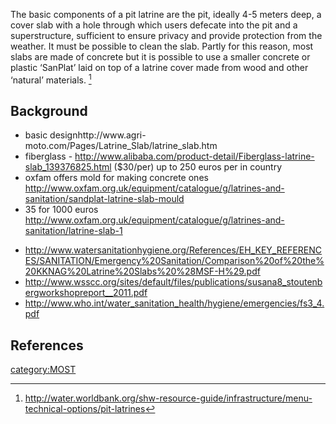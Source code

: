 The basic components of a pit latrine are the pit, ideally 4-5 meters deep, a cover slab with a hole through which users defecate into the pit and a superstructure, sufficient to ensure privacy and provide protection from the weather. It must be possible to clean the slab. Partly for this reason, most slabs are made of concrete but it is possible to use a smaller concrete or plastic ‘SanPlat’  laid on top of a latrine cover made from wood and other ‘natural’ materials. <ref>http://water.worldbank.org/shw-resource-guide/infrastructure/menu-technical-options/pit-latrines</ref>

==Background==

* basic designhttp://www.agri-moto.com/Pages/Latrine_Slab/latrine_slab.htm 
* fiberglass - http://www.alibaba.com/product-detail/Fiberglass-latrine-slab_139376825.html ($30/per) up to 250 euros per in country
* oxfam offers mold for making concrete ones http://www.oxfam.org.uk/equipment/catalogue/g/latrines-and-sanitation/sandplat-latrine-slab-mould
* 35 for 1000 euros http://www.oxfam.org.uk/equipment/catalogue/g/latrines-and-sanitation/latrine-slab-1

* http://www.watersanitationhygiene.org/References/EH_KEY_REFERENCES/SANITATION/Emergency%20Sanitation/Comparison%20of%20the%20KKNAG%20Latrine%20Slabs%20%28MSF-H%29.pdf
* http://www.wsscc.org/sites/default/files/publications/susana8_stoutenbergworkshopreport__2011.pdf
* http://www.who.int/water_sanitation_health/hygiene/emergencies/fs3_4.pdf
==References==
<references/>
{{stub}}

[[category:MOST]]